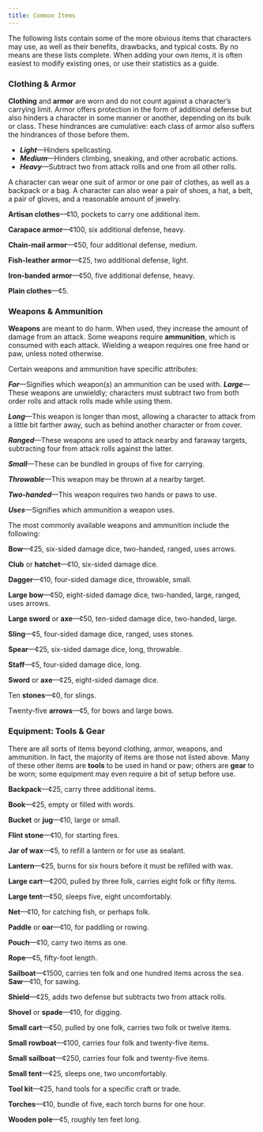 ```yaml
---
title: Common Items
---
```


The following lists contain some of the more obvious items that characters may use, as well as their benefits, drawbacks, and typical costs. By no means are these lists complete. When adding your own items, it is often easiest to modify existing ones, or use their statistics as a guide.

### Clothing & Armor

**Clothing** and **armor** are worn and do not count against a character’s carrying limit. Armor offers protection in the form of additional defense but also hinders a character in some manner or another, depending on its bulk or class. These hindrances are cumulative: each class of armor also suffers the hindrances of those before them.

- _**Light**_—Hinders spellcasting.
- _**Medium**_—Hinders climbing, sneaking, and other acrobatic actions.
- _**Heavy**_—Subtract two from attack rolls and one from all other rolls.

A character can wear one suit of armor or one pair of clothes, as well as a backpack or a bag. A character can also wear a pair of shoes, a hat, a belt, a pair of gloves, and a reasonable amount of jewelry.

**Artisan clothes**—¢10, pockets to carry one additional item.

**Carapace armor**—¢100, six additional defense, heavy.

**Chain-mail armor**—¢50, four additional defense, medium.

**Fish-leather armor**—¢25, two additional defense, light.

**Iron-banded armor**—¢50, five additional defense, heavy.

**Plain clothes**—¢5.

### Weapons & Ammunition

**Weapons** are meant to do harm. When used, they increase the amount of damage from an attack. Some weapons require **ammunition**, which is consumed with each attack. Wielding a weapon requires one free hand or paw, unless noted otherwise.

Certain weapons and ammunition have specific attributes:

_**For**_—Signifies which weapon(s) an ammunition can be used with.
_**Large**_—These weapons are unwieldly; characters must subtract two from both order rolls and attack rolls made while using them.

_**Long**_—This weapon is longer than most, allowing a character to attack from a little bit farther away, such as behind another character or from cover.

_**Ranged**_—These weapons are used to attack nearby and faraway targets, subtracting four from attack rolls against the latter.

_**Small**_—These can be bundled in groups of five for carrying.

_**Throwable**_—This weapon may be thrown at a nearby target.

_**Two-handed**_—This weapon requires two hands or paws to use.

_**Uses**_—Signifies which ammunition a weapon uses.

The most commonly available weapons and ammunition include the following:

**Bow**—¢25, six-sided damage dice, two-handed, ranged, uses arrows.

**Club** or **hatchet**—¢10, six-sided damage dice.

**Dagger**—¢10, four-sided damage dice, throwable, small.

**Large bow**—¢50, eight-sided damage dice, two-handed, large, ranged, uses arrows.

**Large sword** or **axe**—¢50, ten-sided damage dice, two-handed, large.

**Sling**—¢5, four-sided damage dice, ranged, uses stones.

**Spear**—¢25, six-sided damage dice, long, throwable.

**Staff**—¢5, four-sided damage dice, long.

**Sword** or **axe**—¢25, eight-sided damage dice.

Ten **stones**—¢0, for slings.

Twenty-five **arrows**—¢5, for bows and large bows.

### Equipment: Tools & Gear

There are all sorts of items beyond clothing, armor, weapons, and ammunition. In fact, the majority of items are those not listed above. Many of these other items are **tools** to be used in hand or paw; others are **gear** to be worn; some equipment may even require a bit of setup before use.

**Backpack**—¢25, carry three additional items.

**Book**—¢25, empty or filled with words.

**Bucket** or **jug**—¢10, large or small.

**Flint stone**—¢10, for starting fires.

**Jar of wax**—¢5, to refill a lantern or for use as sealant.

**Lantern**—¢25, burns for six hours before it must be refilled with wax.

**Large cart**—¢200, pulled by three folk, carries eight folk or fifty items.

**Large tent**—¢50, sleeps five, eight uncomfortably.

**Net**—¢10, for catching fish, or perhaps folk.

**Paddle** or **oar**—¢10, for paddling or rowing.

**Pouch**—¢10, carry two items as one.

**Rope**—¢5, fifty-foot length.

**Sailboat**—¢1500, carries ten folk and one hundred items across the sea.
**Saw**—¢10, for sawing.

**Shield**—¢25, adds two defense but subtracts two from attack rolls.

**Shovel** or **spade**—¢10, for digging.

**Small cart**—¢50, pulled by one folk, carries two folk or twelve items.

**Small rowboat**—¢100, carries four folk and twenty-five items.

**Small sailboat**—¢250, carries four folk and twenty-five items.

**Small tent**—¢25, sleeps one, two uncomfortably.

**Tool kit**—¢25, hand tools for a specific craft or trade.

**Torches**—¢10, bundle of five, each torch burns for one hour.

**Wooden pole**—¢5, roughly ten feet long.
